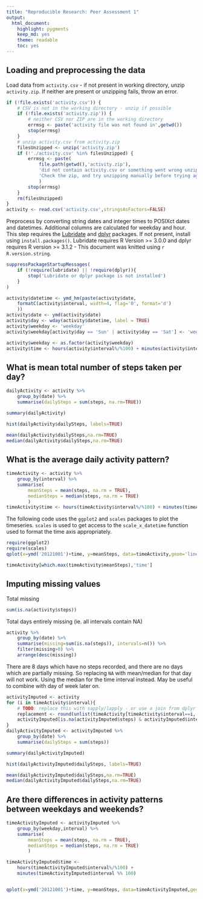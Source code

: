 ```yaml
---
title: "Reproducible Research: Peer Assessment 1"
output: 
  html_document:
    highlight: pygments
    keep_md: yes
    theme: readable
    toc: yes
---
```



## Loading and preprocessing the data
Load data from `activity.csv` - if not present in working directory, unzip `activity.zip`. If neither are present or unzipping fails, throw an error.
```r
if (!file.exists('activity.csv')) {
    # CSV is not in the working directory - unzip if possible
    if (!file.exists('activity.zip')) {
        # neither CSV nor ZIP are in the working directory
        errmsg <- paste('activity file was not found in',getwd())
        stop(errmsg)
    }
    # unzip activity.csv from activity.zip
    filesUnzipped <- unzip('activity.zip')
    if (!'./activity.csv' %in% filesUnzipped) {
        errmsg <- paste(
            file.path(getwd(),'activity.zip'),
            'did not contain activity.csv or something went wrong unzipping.\n',
            'Check the zip, and try unzipping manually before trying again'
            )
        stop(errmsg)
    }
    rm(filesUnzipped)
}
activity <- read.csv('activity.csv',stringsAsFactors=FALSE)
```

Preprocess by converting string dates and integer times to POSIXct dates and datetimes. Additional columns are calculated for weekday and hour. This step requires the [Lubridate][Lubridate] and [dplyr][dplyr] packages. If not present, install using `install.packages()`. Lubridate requires R Version >= 3.0.0 and dplyr requires R version >= 3.1.2 - This document was knitted using `r R.version.string`.
```r
suppressPackageStartupMessages(
    if (!require(lubridate) || !require(dplyr)){
        stop('Lubridate or dplyr package is not installed')
    }
)

activity$datetime <- ymd_hm(paste(activity$date,
    formatC(activity$interval, width=4, flag='0', format='d')
    ))
activity$date <- ymd(activity$date)
activity$day <- wday(activity$datetime, label = TRUE)
activity$weekday <- 'weekday'
activity$weekday[activity$day == 'Sun' | activity$day == 'Sat'] <- 'weekend'

activity$weekday <- as.factor(activity$weekday)
activity$time <- hours(activity$interval%/%100) + minutes(activity$interval %% 100)
```




## What is mean total number of steps taken per day?
```r
dailyActivity <- activity %>% 
    group_by(date) %>% 
    summarise(dailySteps = sum(steps, na.rm=TRUE))

summary(dailyActivity)
```

```r
hist(dailyActivity$dailySteps, labels=TRUE)
```

```r
mean(dailyActivity$dailySteps,na.rm=TRUE)
median(dailyActivity$dailySteps,na.rm=TRUE)
```


## What is the average daily activity pattern?
```r
timeActivity <- activity %>% 
    group_by(interval) %>%
    summarise(
        meanSteps = mean(steps, na.rm = TRUE),
        medianSteps = median(steps, na.rm = TRUE)
        )
timeActivity$time <- hours(timeActivity$interval%/%100) + minutes(timeActivity$interval %% 100)
```
The following code uses the `ggplot2` and `scales` packages to plot the timeseries. `scales` is used to get access to the `scale_x_datetime` function used to format the time axis appropriately.
```r
require(ggplot2)
require(scales)
qplot(x=ymd('20121001')+time, y=meanSteps, data=timeActivity,geom='line',xlab='time',ylab='mean steps') + scale_x_datetime(labels=date_format('%H:%M'))

```

```r
timeActivity[which.max(timeActivity$meanSteps),'time']
```


## Imputing missing values

Total missing
```r
sum(is.na(activity$steps))
```
Total days entirely missing (ie. all intervals contain NA)
```r
activity %>% 
    group_by(date) %>% 
    summarise(missing=sum(is.na(steps)), intervals=n()) %>%
    filter(missing>0) %>% 
    arrange(desc(missing))

```
There are 8 days which have no steps recorded, and there are no days which are partially missing.
So replacing `NA` with mean/median for that day will not work. Using the median for the time interval instead. May be useful to combine with day of week later on.
```r
activityImputed <- activity
for (i in timeActivity$interval){
    # TODO: replace this with sapply/lapply - or use a join from dplyr (or data.table)
    replacement <- round(unlist(timeActivity[timeActivity$interval==i, 'medianSteps']))
    activityImputed[is.na(activityImputed$steps) & activityImputed$interval == i,]$steps <- replacement
}
dailyActivityImputed <- activityImputed %>% 
    group_by(date) %>% 
    summarise(dailySteps = sum(steps))

summary(dailyActivityImputed)


```

```r
hist(dailyActivityImputed$dailySteps, labels=TRUE)
```

```r
mean(dailyActivityImputed$dailySteps,na.rm=TRUE)
median(dailyActivityImputed$dailySteps,na.rm=TRUE)
```


## Are there differences in activity patterns between weekdays and weekends?

```r
timeActivityImputed <- activityImputed %>% 
    group_by(weekday,interval) %>%
    summarise(
        meanSteps = mean(steps, na.rm = TRUE),
        medianSteps = median(steps, na.rm = TRUE)
        )

timeActivityImputed$time <- 
    hours(timeActivityImputed$interval%/%100) + 
    minutes(timeActivityImputed$interval %% 100)


qplot(x=ymd('20121001')+time, y=meanSteps, data=timeActivityImputed,geom='line',xlab='time',ylab='mean steps',facets=weekday ~ .) + scale_x_datetime(labels=date_format('%H:%M'))
```

[Lubridate]: https://cran.r-project.org/package=lubridate "Lubridate package at CRAN"
[dplyr]: https://cran.r-project.org/package=dplyr "dplyr package at CRAN"
